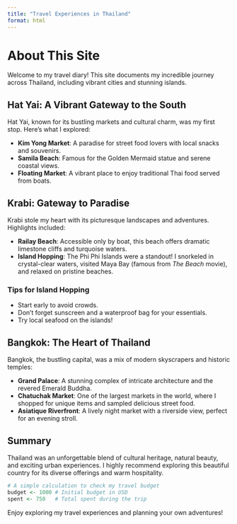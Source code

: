 ```yaml
---
title: "Travel Experiences in Thailand"
format: html
---
```


# About This Site

Welcome to my travel diary! This site documents my incredible journey across Thailand, including vibrant cities and stunning islands.

## Hat Yai: A Vibrant Gateway to the South

Hat Yai, known for its bustling markets and cultural charm, was my first stop. Here’s what I explored:

- **Kim Yong Market**: A paradise for street food lovers with local snacks and souvenirs.
- **Samila Beach**: Famous for the Golden Mermaid statue and serene coastal views.
- **Floating Market**: A vibrant place to enjoy traditional Thai food served from boats.

## Krabi: Gateway to Paradise

Krabi stole my heart with its picturesque landscapes and adventures. Highlights included:

- **Railay Beach**: Accessible only by boat, this beach offers dramatic limestone cliffs and turquoise waters.
- **Island Hopping**: The Phi Phi Islands were a standout! I snorkeled in crystal-clear waters, visited Maya Bay (famous from *The Beach* movie), and relaxed on pristine beaches.

### Tips for Island Hopping

- Start early to avoid crowds.
- Don’t forget sunscreen and a waterproof bag for your essentials.
- Try local seafood on the islands!

## Bangkok: The Heart of Thailand

Bangkok, the bustling capital, was a mix of modern skyscrapers and historic temples:

- **Grand Palace**: A stunning complex of intricate architecture and the revered Emerald Buddha.
- **Chatuchak Market**: One of the largest markets in the world, where I shopped for unique items and sampled delicious street food.
- **Asiatique Riverfront**: A lively night market with a riverside view, perfect for an evening stroll.

## Summary

Thailand was an unforgettable blend of cultural heritage, natural beauty, and exciting urban experiences. I highly recommend exploring this beautiful country for its diverse offerings and warm hospitality.

```r
# A simple calculation to check my travel budget
budget <- 1000 # Initial budget in USD
spent <- 750   # Total spent during the trip
```

Enjoy exploring my travel experiences and planning your own adventures!
